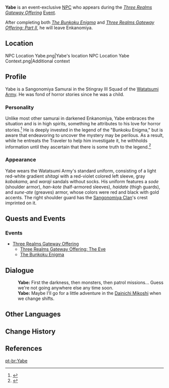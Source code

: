 {{Meta
<!-- Remove this template after adding the missing info -->
|missing_NPC_profile  = yes
}}
{{Character Infobox
|type             = Event NPC
|image            = NPC Yabe.png
|region           = Inazuma
|affiliation      = Watatsumi Army
|title            = Sangonomiya Samurai
}}
'''Yabe''' is an event-exclusive [[NPC]] who appears during the ''[[Three Realms Gateway Offering]]'' [[Event]].

After completing both ''[[The Bunkoku Enigma]]'' and ''[[Three Realms Gateway Offering: Part II]]'', he will leave Enkanomiya.

==Location==
<gallery hideaddbutton="true" captionalign="center">
NPC Location Yabe.png|Yabe's location
NPC Location Yabe Context.png|Additional context
</gallery>

==Profile==
<!-- detailed story/lore information goes here -->
Yabe is a Sangonomiya Samurai in the Stingray III Squad of the [[Watatsumi Army]]. He was fond of horror stories since he was a child.

===Personality===
Unlike most other samurai in darkened Enkanomiya, Yabe embraces the situation and is in high spirits, something he attributes to his love for horror stories.<ref>{{Ref/Quest|Three Realms Gateway Offering: The Eve}}</ref>  He is deeply invested in the legend of the "Bunkoku Enigma," but is aware that endeavoring to uncover the mystery may be perilous. As a result, while he entreats the Traveler to help him investigate it, he withholds information until they ascertain that there is some truth to the legend.<ref>{{Ref/Quest|The Bunkoku Enigma}}</ref>

===Appearance===
Yabe wears the Watatsumi Army's standard uniform, consisting of a light red-white gradient ''shitagi'' with a red-violet colored left sleeve, gray ''kobakama'', and ''waraji'' sandals without socks. His uniform features a ''sode'' (shoulder armor), ''han-kote'' (half-armored sleeves), ''haidate'' (thigh guards), and ''sune-ate'' (greaves) armor, whose colors were red and black with gold accents. The right shoulder guard has the [[Sangonomiya Clan]]'s crest imprinted on it.

==Quests and Events==
===Events===
*[[Three Realms Gateway Offering]]
**[[Three Realms Gateway Offering: The Eve]]
**[[The Bunkoku Enigma]]

==Dialogue==
{{Dialogue start}}
:'''Yabe:''' First the darkness, then monsters, then patrol missions... Guess we're not going anywhere else any time soon.
:'''Yabe:''' Maybe I'll go for a little adventure in the [[Dainichi Mikoshi]] when we change shifts.
{{Dialogue end}}
<!--
==Trivia==
-->
==Other Languages==
{{Other Languages
|default_hidden = 1
|en      = Yabe
|zhs     = 矢部
|zhs_rm  = Shǐbù
|zht     = 矢部
|zht_rm  = Shǐbù
|ja      = 矢部
|ja_rm   = Yabe
|ko      = 야베
|ko_rm   = 
|es      = Yabe
|fr      = Yabe
|ru      = Ябэ
|th      = Yabe
|vi      = Yabe
|de      = Yabe
|id      = Yabe
|pt      = Yabe
}}

==Change History==
{{Change History|2.5}}

==References==
{{Reflist}}

[[pt-br:Yabe]]